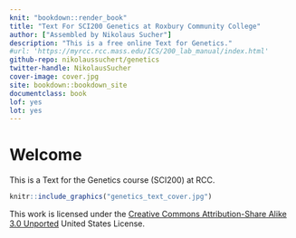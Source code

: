 ```yaml
---
knit: "bookdown::render_book"
title: "Text For SCI200 Genetics at Roxbury Community College"
author: ["Assembled by Nikolaus Sucher"]
description: "This is a free online Text for Genetics."
#url: 'https://myrcc.rcc.mass.edu/ICS/200_lab_manual/index.html'
github-repo: nikolaussuchert/genetics
twitter-handle: NikolausSucher
cover-image: cover.jpg
site: bookdown::bookdown_site
documentclass: book
lof: yes
lot: yes
---
```


# Welcome {-}

This is a Text for the Genetics course (SCI200) at RCC.


```r
knitr::include_graphics("genetics_text_cover.jpg")
```


This work is licensed under the [Creative Commons Attribution-Share Alike 3.0 Unported](https://creativecommons.org/licenses/by-sa/3.0/deed.en) United States License.
